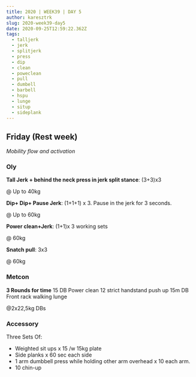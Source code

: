 ```yaml
---
title: 2020 | WEEK39 | DAY 5
author: karesztrk
slug: 2020-week39-day5
date: 2020-09-25T12:59:22.362Z
tags:
  - talljerk
  - jerk
  - splitjerk
  - press
  - dip
  - clean
  - poweclean
  - pull
  - dumbell
  - barbell
  - hspu
  - lunge
  - situp
  - sideplank
---
```


## Friday (Rest week)

_Mobility flow and activation_

### Oly

**Tall Jerk + behind the neck press in jerk split stance**: (3+3)x3

@ Up to 40kg

**Dip+ Dip+ Pause Jerk**: (1+1+1) x 3. Pause in the jerk for 3 seconds.

@ Up to 60kg

**Power clean+Jerk**: (1+1)x 3 working sets

@ 60kg

**Snatch pull**: 3x3

@ 60kg

### Metcon

**3 Rounds for time**
15 DB Power clean
12 strict handstand push up
15m DB Front rack walking lunge

@2x22,5kg DBs

### Accessory

Three Sets Of:

- Weighted sit ups x 15 /w 15kg plate
- Side planks x 60 sec each side
- 1 arm dumbbell press while holding other arm overhead x 10 each arm.
- 10 chin-up
